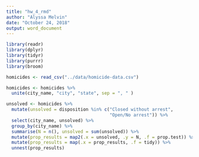 ```yaml
---
title: "hw_4_rmd"
author: "Alyssa Melvin"
date: "October 24, 2018"
output: word_document
---
```


```r
library(readr)
library(dplyr)
library(tidyr) 
library(purrr)
library(broom)

homicides <- read_csv("../data/homicide-data.csv") 

homicides <- homicides %>% 
  unite(city_name, "city", "state", sep = ", " )

unsolved <- homicides %>% 
  mutate(unsolved = disposition %in% c("Closed without arrest", 
                                       "Open/No arrest")) %>% 
  select(city_name, unsolved) %>% 
  group_by(city_name) %>% 
  summarise(N = n(), unsolved = sum(unsolved)) %>% 
  mutate(prop_results = map2(.x = unsolved, .y = N, .f = prop.test)) %>% 
  mutate(prop_results = map(.x = prop_results, .f = tidy)) %>% 
  unnest(prop_results)
  


```